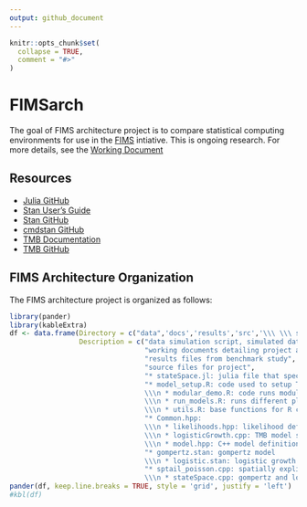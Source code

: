 ```yaml
---
output: github_document
---
```


<!-- README.md is generated from README.Rmd. Please edit that file -->

```r
knitr::opts_chunk$set(
  collapse = TRUE,
  comment = "#>"
)
```

# FIMSarch

<!-- badges: start -->
<!-- badges: end -->

The goal of FIMS architecture project is to compare statistical computing environments for use in the [FIMS](https://www.fisheries.noaa.gov/national/population-assessments/fisheries-integrated-modeling-system) intiative. This is ongoing research. For more details, see the [Working Document](https://andrea-havron-noaa.github.io/FIMSarch/docs/FIMS-architecture-exploratory-analysis.html)

## Resources
* [Julia GitHub](https://github.com/JuliaLang/julia)
* [Stan User's Guide](https://mc-stan.org/docs/2_19/stan-users-guide/)
* [Stan GitHub](https://github.com/stan-dev/stan)
* [cmdstan GitHub](https://github.com/stan-dev/stan)
* [TMB Documentation](https://kaskr.github.io/adcomp/_book/Introduction.html)
* [TMB GitHub](https://github.com/kaskr/adcomp)


## FIMS Architecture Organization
The FIMS architecture project is organized as follows:

```r
library(pander)
library(kableExtra)
df <- data.frame(Directory = c("data",'docs','results','src','\\\ \\\ src/julia','\\\ \\\ src/R', '\\\ \\\ src/Rcpp', '\\\ \\\ src/stan', '\\\ \\\ src/tmb'),
                 Description = c("data simulation script, simulated data files, and initial values files",
                                 "working documents detailing project and results",
                                 "results files from benchmark study",
                                 "source files for project",
                                 "* stateSpace.jl: julia file that specifies and run gompertz and logistic models",
                                 "* model_setup.R: code used to setup TMB and Stan models
                                 \\\n * modular_demo.R: code runs modular example of passing C++ code to different platforms
                                 \\\n * run_models.R: runs different platforms for benchmark study excluding julia
                                 \\\n * utils.R: base functions for R code",
                                 "* Common.hpp:
                                 \\\n * likelihoods.hpp: likelihood definitions
                                 \\\n * logisticGrowth.cpp: TMB model specification
                                 \\\n * model.hpp: C++ model definitions",
                                 "* gompertz.stan: gompertz model
                                 \\\n * logistic.stan: logistic growth model",
                                 "* sptail_poisson.cpp: spatially explicit Poisson model
                                 \\\n * stateSpace.cpp: gompertz and logistic growth model"))
pander(df, keep.line.breaks = TRUE, style = 'grid', justify = 'left')
#kbl(df)
```
